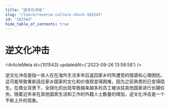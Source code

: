 ```yaml
---
title: "逆文化冲击"
slug: "/learn/reverse-culture-shock-101543"
id: "101543"
hide_table_of_contents: true
---
```



# 逆文化冲击

<ArticleMeta id={101543} updatedAt={'2023-09-26 13:58:58'} />
<div className='border-solid border-b border-t-0 my-4 border-[var(--ifm-color-gray-300)]' />

逆文化冲击是指一些人在在海外生活多年后返回家乡时所遭受的情感和心理困扰。这可能导致重新适应家乡国家的文化和价值观变得困难，因为之前熟悉的已变得陌生。在商业背景下，全球化的出现导致越来越多的员工被派往其他国家进行长期任务。随着近年来在其他国家生活和工作的外籍人士数量的增加，逆文化冲击是一个不断上升的现象。
